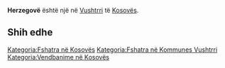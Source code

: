 {{Fshat në 
 | Emri                = Herzegovë
 | EmriAlt                = 
 | NAME_SHORT_FORM=      
 | NAME_GENERIC=      
 | NAME_SORT_NAME_RO=      HERZEGOVE
 | FULL_NAME_RO = Herzegovë
 | FULL_NAME_ND_RO=Herzegove
 | SORT_NAME_RG=HERZEGOVE
 | FULL_NAME_RG=Herzegovë
 | FULL_NAME_ND_RG=Herzegove
 | SRP_NAME_SHORT_FORM=      
 | SRP_NAME_GENERIC=      
 | SRP_NAME_SORT_NAME_RO=      
 | SRP_FULL_NAME_RO = 
 | SRP_FULL_NAME_ND_RO=
 | SRP_SORT_NAME_RG=
 | SRP_FULL_NAME_RG=
 | SRP_FULL_NAME_ND_RG=
 | Emri (Rasa dhanore) = 
 | Figura              = 
 | Shteti              = Kosovo
 | Komuna              = Vushtrri
 | Kodi postar         = 
 | Sipërfaqja          = 

 | Popullsia           = 

 | Regj. i popullsisë  = 
 | Dend. e popullsisë  = 
 | Faqja zyrtare       = 
 <!--- Koordinatat ----> 
 | Gjerësia            = 42.817222
 | Gjatësia            = 20.866667
 | Lartësia            = 
}}
'''Herzegovë''' është një [[]] në [[Vushtrri]] të [[Kosovës]].

<!-- == Gjeografia == -->
<!-- == Historia == -->
<!-- == Demografia == -->
== Shih edhe ==
{{Komuna Vushtrri}}
{{Kosovo-Administrata-Cung}}

[[Kategoria:Fshatra në Kosovës]]
[[Kategoria:Fshatra në Kommunes Vushtrri]]
[[Kategoria:Vendbanime në Kosovës]]